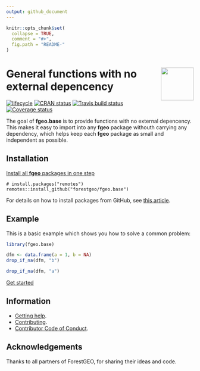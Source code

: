```yaml
---
output: github_document 
---
```

<!-- README.md is generated from README.Rmd. Please edit that file -->

```r
knitr::opts_chunk$set(
  collapse = TRUE,
  comment = "#>",
  fig.path = "README-"
)
```

# <img src="https://i.imgur.com/m8FNhQR.png" align="right" height=88 /> General functions with no external depencency

[![lifecycle](https://img.shields.io/badge/lifecycle-experimental-orange.svg)](https://www.tidyverse.org/lifecycle/#experimental)
[![CRAN status](https://www.r-pkg.org/badges/version/fgeo.base)](https://cran.r-project.org/package=fgeo.base)
[![Travis build status](https://travis-ci.org/forestgeo/fgeo.base.svg?branch=master)](https://travis-ci.org/forestgeo/fgeo.base)
[![Coverage status](https://coveralls.io/repos/github/forestgeo/fgeo.base/badge.svg)](https://coveralls.io/r/forestgeo/fgeo.base?branch=master)

The goal of __fgeo.base__ is to provide functions with no external depencency. This makes it easy to import into any __fgeo__ package withouth carrying any dependency, which helps keep each __fgeo__ package as small and independent as possible.

## Installation

[Install all __fgeo__ packages in one step](https://forestgeo.github.io/fgeo/index.html#installation)

```
# install.packages("remotes")
remotes::install_github("forestgeo/fgeo.base")
```

For details on how to install packages from GitHub, see [this article](https://goo.gl/dQKEeg).

## Example

This is a basic example which shows you how to solve a common problem:

```r
library(fgeo.base)

dfm <- data.frame(a = 1, b = NA)
drop_if_na(dfm, "b")

drop_if_na(dfm, "a")
```

[Get started](https://forestgeo.github.io/fgeo/articles/fgeo.html)

## Information

* [Getting help](SUPPORT.md).
* [Contributing](CONTRIBUTING.md).
* [Contributor Code of Conduct](CODE_OF_CONDUCT.md).

## Acknowledgements

Thanks to all partners of ForestGEO, for sharing their ideas and code.

